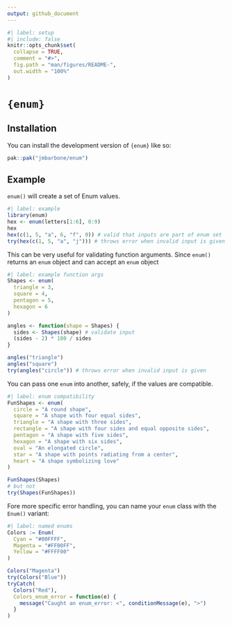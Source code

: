 ```yaml
---
output: github_document
---
```


<!-- README.md is generated from README.Rmd. Please edit that file -->

```r
#| label: setup
#| include: false
knitr::opts_chunk$set(
  collapse = TRUE,
  comment = "#>",
  fig.path = "man/figures/README-",
  out.width = "100%"
)
```

# `{enum}`

<!-- badges: start -->
<!-- badges: end -->

## Installation

You can install the development version of `{enum}` like so:

``` r
pak::pak("jmbarbone/enum")
```

## Example

`enum()` will create a set of Enum values.

```r
#| label: example
library(enum)
hex <- enum(letters[1:6], 0:9)
hex
hex(c(1, 5, "a", 6, "f", 0)) # valid that inputs are part of enum set
try(hex(c(1, 5, "a", "j"))) # throws error when invalid input is given
```

This can be very useful for validating function arguments.
Since `enum()` returns an `enum` object and can accept an `enum` object

```r
#| label: example function args
Shapes <- enum(
  triangle = 3, 
  square = 4, 
  pentagon = 5, 
  hexagon = 6
)

angles <- function(shape = Shapes) {
  sides <- Shapes(shape) # validate input
  (sides - 2) * 180 / sides
}

angles("triangle")
angles("square")
try(angles("circle")) # throws error when invalid input is given
```

You can pass one `enum` into another, safely, if the values are compatible.

```r
#| label: enum compatibility
FunShapes <- enum(
  circle = "A round shape",
  square = "A shape with four equal sides",
  triangle = "A shape with three sides",
  rectangle = "A shape with four sides and equal opposite sides",
  pentagon = "A shape with five sides",
  hexagon = "A shape with six sides",
  oval = "An elongated circle",
  star = "A shape with points radiating from a center",
  heart = "A shape symbolizing love"
)

FunShapes(Shapes)
# but not
try(Shapes(FunShapes))
```

Fore more specific error handling, you can name your `enum` class with the `Enum()` variant:

```r
#| label: named enums
Colors := Enum(
  Cyan = "#00FFFF",
  Magenta = "#FF00FF",
  Yellow = "#FFFF00"
)

Colors("Magenta")
try(Colors("Blue"))
tryCatch(
  Colors("Red"),
  Colors_enum_error = function(e) {
    message("Caught an enum_error: <", conditionMessage(e), ">")
  }
)
```
